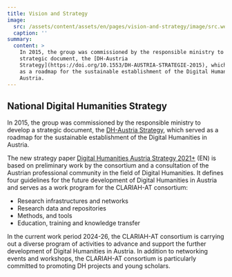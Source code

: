 ```yaml
---
title: Vision and Strategy
image:
  src: /assets/content/assets/en/pages/vision-and-strategy/image/src.webp
  caption: ''
summary:
  content: >
    In 2015, the group was commissioned by the responsible ministry to develop a
    strategic document, the [DH-Austria
    Strategy](https://doi.org/10.1553/DH-AUSTRIA-STRATEGIE-2015), which served
    as a roadmap for the sustainable establishment of the Digital Humanities in
    Austria.
---
```

## National Digital Humanities Strategy

In 2015, the group was commissioned by the responsible ministry to develop a strategic document, the [DH-Austria Strategy](https://doi.org/10.1553/DH-AUSTRIA-STRATEGIE-2015), which served as a roadmap for the sustainable establishment of the Digital Humanities in Austria.

The new strategy paper [Digital Humanities Austria Strategy 2021+](http://gams.uni-graz.at/o:clariah.dha-strategie-2021-en) (EN) is based on preliminary work by the consortium and a consultation of the Austrian professional community in the field of Digital Humanities. It defines four guidelines for the future development of Digital Humanities in Austria and serves as a work program for the CLARIAH-AT consortium:

* Research infrastructures and networks
* Research data and repositories
* Methods, and tools
* Education, training and knowledge transfer

In the current work period 2024-26, the CLARIAH-AT consortium is carrying out a diverse program of activities to advance and support the further development of Digital Humanities in Austria. In addition to networking events and workshops, the CLARIAH-AT consortium is particularly committed to promoting DH projects and young scholars.
